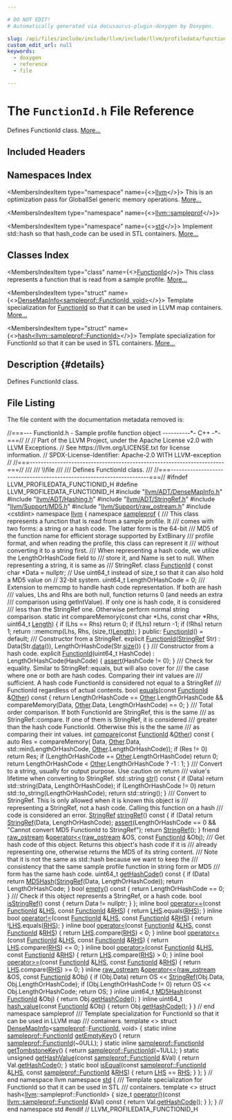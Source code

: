 ```yaml
---

# DO NOT EDIT!
# Automatically generated via docusaurus-plugin-doxygen by Doxygen.

slug: /api/files/include/include/llvm/include/llvm/profiledata/functionid-h
custom_edit_url: null
keywords:
  - doxygen
  - reference
  - file

---
```





# The `FunctionId.h` File Reference

<DoxygenPage pluginConfig={pluginConfig}>

Defines FunctionId class. <a href="#details">More...</a>

## Included Headers

<IncludesList>
<IncludesListItem
  filePath="llvm/ADT/DenseMapInfo.h"
  permalink="/docs/api/files/include/include/llvm/include/llvm/adt/densemapinfo-h"
  isLocal="true" />
<IncludesListItem
  filePath="llvm/ADT/Hashing.h"
  permalink="/docs/api/files/include/include/llvm/include/llvm/adt/hashing-h"
  isLocal="true" />
<IncludesListItem
  filePath="llvm/ADT/StringRef.h"
  permalink="/docs/api/files/include/include/llvm/include/llvm/adt/stringref-h"
  isLocal="true" />
<IncludesListItem
  filePath="llvm/Support/MD5.h"
  permalink="/docs/api/files/include/include/llvm/include/llvm/support/md5-h"
  isLocal="true" />
<IncludesListItem
  filePath="llvm/Support/raw_ostream.h"
  permalink="/docs/api/files/include/include/llvm/include/llvm/support/raw-ostream-h"
  isLocal="true" />
<IncludesListItem
  filePath="cstdint"
  permalink=""
  isLocal="false" />
</IncludesList>

## Namespaces Index

<MembersIndex>

<MembersIndexItem
  type="namespace"
  name={<><a href="/docs/api/namespaces/llvm">llvm</a></>}>
This is an optimization pass for GlobalISel generic memory operations. <a href="/docs/api/namespaces/llvm/#details">More...</a>
</MembersIndexItem>

<MembersIndexItem
  type="namespace"
  name={<><a href="/docs/api/namespaces/llvm/sampleprof">llvm::sampleprof</a></>}>
</MembersIndexItem>

<MembersIndexItem
  type="namespace"
  name={<><a href="/docs/api/namespaces/std">std</a></>}>
Implement std::hash so that hash&#95;code can be used in STL containers. <a href="/docs/api/namespaces/std/#details">More...</a>
</MembersIndexItem>

</MembersIndex>

## Classes Index

<MembersIndex>

<MembersIndexItem
  type="class"
  name={<><a href="/docs/api/classes/llvm/sampleprof/functionid">FunctionId</a></>}>
This class represents a function that is read from a sample profile. <a href="/docs/api/classes/llvm/sampleprof/functionid/#details">More...</a>
</MembersIndexItem>

<MembersIndexItem
  type="struct"
  name={<><a href="/docs/api/structs/llvm/densemapinfo-9d88b1da97f443eb327dce9e3460d07c">DenseMapInfo&lt;sampleprof::FunctionId, void&gt;</a></>}>
Template specialization for <a href="/docs/api/classes/llvm/sampleprof/functionid">FunctionId</a> so that it can be used in LLVM map containers. <a href="/docs/api/structs/llvm/densemapinfo-9d88b1da97f443eb327dce9e3460d07c/#details">More...</a>
</MembersIndexItem>

<MembersIndexItem
  type="struct"
  name={<><a href="/docs/api/structs/std/hash-ec5350b77c06d74bcb90f84edf6d0a1c">hash&lt;llvm::sampleprof::FunctionId&gt;</a></>}>
Template specialization for FunctionId so that it can be used in STL containers. <a href="/docs/api/structs/std/hash-ec5350b77c06d74bcb90f84edf6d0a1c/#details">More...</a>
</MembersIndexItem>

</MembersIndex>

## Description {#details}

Defines FunctionId class.

## File Listing

The file content with the documentation metadata removed is:

<ProgramListing>

<Link id="l00001" /><CodeLine lineNumber="1"><Highlight kind="comment">//===--- FunctionId.h - Sample profile function object ----------&#42;- C++ -&#42;-===//</Highlight><Highlight kind="normal"></Highlight></CodeLine>
<Link id="l00002" /><CodeLine lineNumber="2"><Highlight kind="normal"></Highlight><Highlight kind="comment">//</Highlight><Highlight kind="normal"></Highlight></CodeLine>
<Link id="l00003" /><CodeLine lineNumber="3"><Highlight kind="normal"></Highlight><Highlight kind="comment">// Part of the LLVM Project, under the Apache License v2.0 with LLVM Exceptions.</Highlight><Highlight kind="normal"></Highlight></CodeLine>
<Link id="l00004" /><CodeLine lineNumber="4"><Highlight kind="normal"></Highlight><Highlight kind="comment">// See https://llvm.org/LICENSE.txt for license information.</Highlight><Highlight kind="normal"></Highlight></CodeLine>
<Link id="l00005" /><CodeLine lineNumber="5"><Highlight kind="normal"></Highlight><Highlight kind="comment">// SPDX-License-Identifier: Apache-2.0 WITH LLVM-exception</Highlight><Highlight kind="normal"></Highlight></CodeLine>
<Link id="l00006" /><CodeLine lineNumber="6"><Highlight kind="normal"></Highlight><Highlight kind="comment">//</Highlight><Highlight kind="normal"></Highlight></CodeLine>
<Link id="l00007" /><CodeLine lineNumber="7"><Highlight kind="normal"></Highlight><Highlight kind="comment">//===----------------------------------------------------------------------===//</Highlight><Highlight kind="comment"></Highlight></CodeLine>
<Link id="l00008" /><CodeLine lineNumber="8"><Highlight kind="comment">///</Highlight></CodeLine>
<Link id="l00009" /><CodeLine lineNumber="9"><Highlight kind="comment">/// \\file</Highlight></CodeLine>
<Link id="l00010" /><CodeLine lineNumber="10"><Highlight kind="comment">///</Highlight></CodeLine>
<Link id="l00011" /><CodeLine lineNumber="11"><Highlight kind="comment">/// Defines FunctionId class.</Highlight></CodeLine>
<Link id="l00012" /><CodeLine lineNumber="12"><Highlight kind="comment">///</Highlight><Highlight kind="normal"></Highlight></CodeLine>
<Link id="l00013" /><CodeLine lineNumber="13"><Highlight kind="normal"></Highlight><Highlight kind="comment">//===----------------------------------------------------------------------===//</Highlight><Highlight kind="normal"></Highlight></CodeLine>
<Link id="l00014" /><CodeLine lineNumber="14"><Highlight kind="normal"></Highlight></CodeLine>
<Link id="l00015" /><CodeLine lineNumber="15"><Highlight kind="normal"></Highlight><Highlight kind="preprocessor">#ifndef LLVM&#95;PROFILEDATA&#95;FUNCTIONID&#95;H</Highlight><Highlight kind="normal"></Highlight></CodeLine>
<Link id="l00016" /><CodeLine lineNumber="16"><Highlight kind="normal"></Highlight><Highlight kind="preprocessor">#define LLVM&#95;PROFILEDATA&#95;FUNCTIONID&#95;H</Highlight><Highlight kind="normal"></Highlight></CodeLine>
<Link id="l00017" /><CodeLine lineNumber="17"><Highlight kind="normal"></Highlight></CodeLine>
<Link id="l00018" /><CodeLine lineNumber="18"><Highlight kind="normal"></Highlight><Highlight kind="preprocessor">#include &quot;<a href="/docs/api/files/include/include/llvm/include/llvm/adt/densemapinfo-h">llvm/ADT/DenseMapInfo.h</a>&quot;</Highlight><Highlight kind="normal"></Highlight></CodeLine>
<Link id="l00019" /><CodeLine lineNumber="19"><Highlight kind="normal"></Highlight><Highlight kind="preprocessor">#include &quot;<a href="/docs/api/files/include/include/llvm/include/llvm/adt/hashing-h">llvm/ADT/Hashing.h</a>&quot;</Highlight><Highlight kind="normal"></Highlight></CodeLine>
<Link id="l00020" /><CodeLine lineNumber="20"><Highlight kind="normal"></Highlight><Highlight kind="preprocessor">#include &quot;<a href="/docs/api/files/include/include/llvm/include/llvm/adt/stringref-h">llvm/ADT/StringRef.h</a>&quot;</Highlight><Highlight kind="normal"></Highlight></CodeLine>
<Link id="l00021" /><CodeLine lineNumber="21"><Highlight kind="normal"></Highlight><Highlight kind="preprocessor">#include &quot;<a href="/docs/api/files/include/include/llvm/include/llvm/support/md5-h">llvm/Support/MD5.h</a>&quot;</Highlight><Highlight kind="normal"></Highlight></CodeLine>
<Link id="l00022" /><CodeLine lineNumber="22"><Highlight kind="normal"></Highlight><Highlight kind="preprocessor">#include &quot;<a href="/docs/api/files/include/include/llvm/include/llvm/support/raw-ostream-h">llvm/Support/raw&#95;ostream.h</a>&quot;</Highlight><Highlight kind="normal"></Highlight></CodeLine>
<Link id="l00023" /><CodeLine lineNumber="23"><Highlight kind="normal"></Highlight><Highlight kind="preprocessor">#include &lt;cstdint&gt;</Highlight><Highlight kind="normal"></Highlight></CodeLine>
<Link id="l00024" /><CodeLine lineNumber="24"><Highlight kind="normal"></Highlight></CodeLine>
<Link id="l00025" /><CodeLine lineNumber="25"><Highlight kind="normal"></Highlight><Highlight kind="keyword">namespace </Highlight><Highlight kind="normal"><a href="/docs/api/namespaces/llvm">llvm</a> &#123;</Highlight></CodeLine>
<Link id="l00026" /><CodeLine lineNumber="26" lineLink="/docs/api/namespaces/llvm/sampleprof"><Highlight kind="normal"></Highlight><Highlight kind="keyword">namespace </Highlight><Highlight kind="normal"><a href="/docs/api/namespaces/llvm/sampleprof">sampleprof</a> &#123;</Highlight></CodeLine>
<Link id="l00027" /><CodeLine lineNumber="27"><Highlight kind="normal"></Highlight><Highlight kind="comment"></Highlight></CodeLine>
<Link id="l00028" /><CodeLine lineNumber="28"><Highlight kind="comment">/// This class represents a function that is read from a sample profile. It</Highlight></CodeLine>
<Link id="l00029" /><CodeLine lineNumber="29"><Highlight kind="comment">/// comes with two forms: a string or a hash code. The latter form is the 64-bit</Highlight></CodeLine>
<Link id="l00030" /><CodeLine lineNumber="30"><Highlight kind="comment">/// MD5 of the function name for efficient storage supported by ExtBinary</Highlight></CodeLine>
<Link id="l00031" /><CodeLine lineNumber="31"><Highlight kind="comment">/// profile format, and when reading the profile, this class can represent it</Highlight></CodeLine>
<Link id="l00032" /><CodeLine lineNumber="32"><Highlight kind="comment">/// without converting it to a string first.</Highlight></CodeLine>
<Link id="l00033" /><CodeLine lineNumber="33"><Highlight kind="comment">/// When representing a hash code, we utilize the LengthOrHashCode field to</Highlight></CodeLine>
<Link id="l00034" /><CodeLine lineNumber="34"><Highlight kind="comment">/// store it, and Name is set to null. When representing a string, it is same as</Highlight></CodeLine>
<Link id="l00035" /><CodeLine lineNumber="35"><Highlight kind="comment">/// StringRef.</Highlight><Highlight kind="normal"></Highlight></CodeLine>
<Link id="l00036" /><CodeLine lineNumber="36" lineLink="/docs/api/classes/llvm/sampleprof/functionid"><Highlight kind="normal"></Highlight><Highlight kind="keyword">class </Highlight><Highlight kind="normal"><a href="/docs/api/classes/llvm/sampleprof/functionid/#a72f6de9c348192cc721a47820a5887b9">FunctionId</a> &#123;</Highlight></CodeLine>
<Link id="l00037" /><CodeLine lineNumber="37"><Highlight kind="normal"></Highlight></CodeLine>
<Link id="l00038" /><CodeLine lineNumber="38"><Highlight kind="normal">  </Highlight><Highlight kind="keyword">const</Highlight><Highlight kind="normal"> </Highlight><Highlight kind="keywordtype">char</Highlight><Highlight kind="normal"> &#42;Data = </Highlight><Highlight kind="keyword">nullptr</Highlight><Highlight kind="normal">;</Highlight></CodeLine>
<Link id="l00039" /><CodeLine lineNumber="39"><Highlight kind="normal"></Highlight></CodeLine>
<Link id="l00040" /><CodeLine lineNumber="40"><Highlight kind="normal">  </Highlight><Highlight kind="comment">// Use uint64&#95;t instead of size&#95;t so that it can also hold a MD5 value on</Highlight><Highlight kind="normal"></Highlight></CodeLine>
<Link id="l00041" /><CodeLine lineNumber="41"><Highlight kind="normal">  </Highlight><Highlight kind="comment">// 32-bit system.</Highlight><Highlight kind="normal"></Highlight></CodeLine>
<Link id="l00042" /><CodeLine lineNumber="42"><Highlight kind="normal">  uint64&#95;t LengthOrHashCode = 0;</Highlight></CodeLine>
<Link id="l00043" /><CodeLine lineNumber="43"><Highlight kind="normal"></Highlight><Highlight kind="comment"></Highlight></CodeLine>
<Link id="l00044" /><CodeLine lineNumber="44"><Highlight kind="comment">  /// Extension to memcmp to handle hash code representation. If both are hash</Highlight></CodeLine>
<Link id="l00045" /><CodeLine lineNumber="45"><Highlight kind="comment">  /// values, Lhs and Rhs are both null, function returns 0 (and needs an extra</Highlight></CodeLine>
<Link id="l00046" /><CodeLine lineNumber="46"><Highlight kind="comment">  /// comparison using getIntValue). If only one is hash code, it is considered</Highlight></CodeLine>
<Link id="l00047" /><CodeLine lineNumber="47"><Highlight kind="comment">  /// less than the StringRef one. Otherwise perform normal string comparison.</Highlight><Highlight kind="normal"></Highlight></CodeLine>
<Link id="l00048" /><CodeLine lineNumber="48"><Highlight kind="normal">  </Highlight><Highlight kind="keyword">static</Highlight><Highlight kind="normal"> </Highlight><Highlight kind="keywordtype">int</Highlight><Highlight kind="normal"> compareMemory(</Highlight><Highlight kind="keyword">const</Highlight><Highlight kind="normal"> </Highlight><Highlight kind="keywordtype">char</Highlight><Highlight kind="normal"> &#42;Lhs, </Highlight><Highlight kind="keyword">const</Highlight><Highlight kind="normal"> </Highlight><Highlight kind="keywordtype">char</Highlight><Highlight kind="normal"> &#42;Rhs, uint64&#95;t <a href="/docs/api/namespaces/llvm/#a05f5b9a11bdcc5feba62899f95dcf878af6d9f1c7b49b7601fae6a545002a6763">Length</a>) &#123;</Highlight></CodeLine>
<Link id="l00049" /><CodeLine lineNumber="49"><Highlight kind="normal">    </Highlight><Highlight kind="keywordflow">if</Highlight><Highlight kind="normal"> (Lhs == Rhs)</Highlight></CodeLine>
<Link id="l00050" /><CodeLine lineNumber="50"><Highlight kind="normal">      </Highlight><Highlight kind="keywordflow">return</Highlight><Highlight kind="normal"> 0;</Highlight></CodeLine>
<Link id="l00051" /><CodeLine lineNumber="51"><Highlight kind="normal">    </Highlight><Highlight kind="keywordflow">if</Highlight><Highlight kind="normal"> (!Lhs)</Highlight></CodeLine>
<Link id="l00052" /><CodeLine lineNumber="52"><Highlight kind="normal">      </Highlight><Highlight kind="keywordflow">return</Highlight><Highlight kind="normal"> -1;</Highlight></CodeLine>
<Link id="l00053" /><CodeLine lineNumber="53"><Highlight kind="normal">    </Highlight><Highlight kind="keywordflow">if</Highlight><Highlight kind="normal"> (!Rhs)</Highlight></CodeLine>
<Link id="l00054" /><CodeLine lineNumber="54"><Highlight kind="normal">      </Highlight><Highlight kind="keywordflow">return</Highlight><Highlight kind="normal"> 1;</Highlight></CodeLine>
<Link id="l00055" /><CodeLine lineNumber="55"><Highlight kind="normal">    return ::memcmp(Lhs, Rhs, (</Highlight><Highlight kind="keywordtype">size&#95;t</Highlight><Highlight kind="normal">)<a href="/docs/api/namespaces/llvm/#a05f5b9a11bdcc5feba62899f95dcf878af6d9f1c7b49b7601fae6a545002a6763">Length</a>);</Highlight></CodeLine>
<Link id="l00056" /><CodeLine lineNumber="56"><Highlight kind="normal">  &#125;</Highlight></CodeLine>
<Link id="l00057" /><CodeLine lineNumber="57"><Highlight kind="normal"></Highlight></CodeLine>
<Link id="l00058" /><CodeLine lineNumber="58"><Highlight kind="normal"></Highlight><Highlight kind="keyword">public</Highlight><Highlight kind="normal">:</Highlight></CodeLine>
<Link id="l00059" /><CodeLine lineNumber="59" lineLink="/docs/api/classes/llvm/sampleprof/functionid/#a72f6de9c348192cc721a47820a5887b9"><Highlight kind="normal">  <a href="/docs/api/classes/llvm/sampleprof/functionid/#a72f6de9c348192cc721a47820a5887b9">FunctionId</a>() = </Highlight><Highlight kind="keywordflow">default</Highlight><Highlight kind="normal">;</Highlight></CodeLine>
<Link id="l00060" /><CodeLine lineNumber="60"><Highlight kind="normal"></Highlight><Highlight kind="comment"></Highlight></CodeLine>
<Link id="l00061" /><CodeLine lineNumber="61"><Highlight kind="comment">  /// Constructor from a StringRef.</Highlight><Highlight kind="normal"></Highlight></CodeLine>
<Link id="l00062" /><CodeLine lineNumber="62" lineLink="/docs/api/classes/llvm/sampleprof/functionid/#a00a95f6c10a5942e4d8d38ec5df0550a"><Highlight kind="normal">  </Highlight><Highlight kind="keyword">explicit</Highlight><Highlight kind="normal"> <a href="/docs/api/classes/llvm/sampleprof/functionid/#a00a95f6c10a5942e4d8d38ec5df0550a">FunctionId</a>(<a href="/docs/api/classes/llvm/stringref">StringRef</a> Str)</Highlight></CodeLine>
<Link id="l00063" /><CodeLine lineNumber="63"><Highlight kind="normal">      : Data(Str.<a href="/docs/api/files/lib/lib/codegen/staticdatasplitter-cpp/#ad2fefd8832b4b1ea3dbb1f621063bbff">data</a>()), LengthOrHashCode(Str.<a href="/docs/api/namespaces/llvm/#a10f3d955592ae2bc745f57e5b48ae115">size</a>()) &#123;</Highlight></CodeLine>
<Link id="l00064" /><CodeLine lineNumber="64"><Highlight kind="normal">  &#125;</Highlight></CodeLine>
<Link id="l00065" /><CodeLine lineNumber="65"><Highlight kind="normal"></Highlight><Highlight kind="comment"></Highlight></CodeLine>
<Link id="l00066" /><CodeLine lineNumber="66"><Highlight kind="comment">  /// Constructor from a hash code.</Highlight><Highlight kind="normal"></Highlight></CodeLine>
<Link id="l00067" /><CodeLine lineNumber="67" lineLink="/docs/api/classes/llvm/sampleprof/functionid/#a5787b4f24749152c65ae0ac28481d6c0"><Highlight kind="normal">  </Highlight><Highlight kind="keyword">explicit</Highlight><Highlight kind="normal"> <a href="/docs/api/classes/llvm/sampleprof/functionid/#a5787b4f24749152c65ae0ac28481d6c0">FunctionId</a>(uint64&#95;t HashCode)</Highlight></CodeLine>
<Link id="l00068" /><CodeLine lineNumber="68"><Highlight kind="normal">      : LengthOrHashCode(HashCode) &#123;</Highlight></CodeLine>
<Link id="l00069" /><CodeLine lineNumber="69"><Highlight kind="normal">    <a href="/docs/api/files/lib/lib/target/lib/target/amdgpu/silowercontrolflow-cpp/#a4868c5d81c5ccc98c47aeab6244346a0">assert</a>(HashCode != 0);</Highlight></CodeLine>
<Link id="l00070" /><CodeLine lineNumber="70"><Highlight kind="normal">  &#125;</Highlight></CodeLine>
<Link id="l00071" /><CodeLine lineNumber="71"><Highlight kind="normal"></Highlight><Highlight kind="comment"></Highlight></CodeLine>
<Link id="l00072" /><CodeLine lineNumber="72"><Highlight kind="comment">  /// Check for equality. Similar to StringRef::equals, but will also cover for</Highlight></CodeLine>
<Link id="l00073" /><CodeLine lineNumber="73"><Highlight kind="comment">  /// the case where one or both are hash codes. Comparing their int values are</Highlight></CodeLine>
<Link id="l00074" /><CodeLine lineNumber="74"><Highlight kind="comment">  /// sufficient. A hash code FunctionId is considered not equal to a StringRef</Highlight></CodeLine>
<Link id="l00075" /><CodeLine lineNumber="75"><Highlight kind="comment">  /// FunctionId regardless of actual contents.</Highlight><Highlight kind="normal"></Highlight></CodeLine>
<Link id="l00076" /><CodeLine lineNumber="76" lineLink="/docs/api/classes/llvm/sampleprof/functionid/#a9256740671ebe9569db9be4859249e43"><Highlight kind="normal">  </Highlight><Highlight kind="keywordtype">bool</Highlight><Highlight kind="normal"> <a href="/docs/api/classes/llvm/sampleprof/functionid/#a9256740671ebe9569db9be4859249e43">equals</a>(</Highlight><Highlight kind="keyword">const</Highlight><Highlight kind="normal"> <a href="/docs/api/classes/llvm/sampleprof/functionid/#a72f6de9c348192cc721a47820a5887b9">FunctionId</a> &amp;<a href="/docs/api/namespaces/llvm/#a9eb4f5b98b70ee4fab9614ed58282c1fa6311ae17c1ee52b36e68aaf4ad066387">Other</a>)</Highlight><Highlight kind="keyword"> const </Highlight><Highlight kind="normal">&#123;</Highlight></CodeLine>
<Link id="l00077" /><CodeLine lineNumber="77"><Highlight kind="normal">    </Highlight><Highlight kind="keywordflow">return</Highlight><Highlight kind="normal"> LengthOrHashCode == <a href="/docs/api/namespaces/llvm/#a9eb4f5b98b70ee4fab9614ed58282c1fa6311ae17c1ee52b36e68aaf4ad066387">Other</a>.LengthOrHashCode &amp;&amp;</Highlight></CodeLine>
<Link id="l00078" /><CodeLine lineNumber="78"><Highlight kind="normal">           compareMemory(Data, <a href="/docs/api/namespaces/llvm/#a9eb4f5b98b70ee4fab9614ed58282c1fa6311ae17c1ee52b36e68aaf4ad066387">Other</a>.Data, LengthOrHashCode) == 0;</Highlight></CodeLine>
<Link id="l00079" /><CodeLine lineNumber="79"><Highlight kind="normal">  &#125;</Highlight></CodeLine>
<Link id="l00080" /><CodeLine lineNumber="80"><Highlight kind="normal"></Highlight><Highlight kind="comment"></Highlight></CodeLine>
<Link id="l00081" /><CodeLine lineNumber="81"><Highlight kind="comment">  /// Total order comparison. If both FunctionId are StringRef, this is the same</Highlight></CodeLine>
<Link id="l00082" /><CodeLine lineNumber="82"><Highlight kind="comment">  /// as StringRef::compare. If one of them is StringRef, it is considered</Highlight></CodeLine>
<Link id="l00083" /><CodeLine lineNumber="83"><Highlight kind="comment">  /// greater than the hash code FunctionId. Otherwise this is the the same</Highlight></CodeLine>
<Link id="l00084" /><CodeLine lineNumber="84"><Highlight kind="comment">  /// as comparing their int values.</Highlight><Highlight kind="normal"></Highlight></CodeLine>
<Link id="l00085" /><CodeLine lineNumber="85" lineLink="/docs/api/classes/llvm/sampleprof/functionid/#a88477c2cef22acd843d1e9891c26c67c"><Highlight kind="normal">  </Highlight><Highlight kind="keywordtype">int</Highlight><Highlight kind="normal"> <a href="/docs/api/classes/llvm/sampleprof/functionid/#a88477c2cef22acd843d1e9891c26c67c">compare</a>(</Highlight><Highlight kind="keyword">const</Highlight><Highlight kind="normal"> <a href="/docs/api/classes/llvm/sampleprof/functionid/#a72f6de9c348192cc721a47820a5887b9">FunctionId</a> &amp;<a href="/docs/api/namespaces/llvm/#a9eb4f5b98b70ee4fab9614ed58282c1fa6311ae17c1ee52b36e68aaf4ad066387">Other</a>)</Highlight><Highlight kind="keyword"> const </Highlight><Highlight kind="normal">&#123;</Highlight></CodeLine>
<Link id="l00086" /><CodeLine lineNumber="86"><Highlight kind="normal">    </Highlight><Highlight kind="keyword">auto</Highlight><Highlight kind="normal"> Res = compareMemory(</Highlight></CodeLine>
<Link id="l00087" /><CodeLine lineNumber="87"><Highlight kind="normal">        Data, <a href="/docs/api/namespaces/llvm/#a9eb4f5b98b70ee4fab9614ed58282c1fa6311ae17c1ee52b36e68aaf4ad066387">Other</a>.Data, std::min(LengthOrHashCode, <a href="/docs/api/namespaces/llvm/#a9eb4f5b98b70ee4fab9614ed58282c1fa6311ae17c1ee52b36e68aaf4ad066387">Other</a>.LengthOrHashCode));</Highlight></CodeLine>
<Link id="l00088" /><CodeLine lineNumber="88"><Highlight kind="normal">    </Highlight><Highlight kind="keywordflow">if</Highlight><Highlight kind="normal"> (Res != 0)</Highlight></CodeLine>
<Link id="l00089" /><CodeLine lineNumber="89"><Highlight kind="normal">      </Highlight><Highlight kind="keywordflow">return</Highlight><Highlight kind="normal"> Res;</Highlight></CodeLine>
<Link id="l00090" /><CodeLine lineNumber="90"><Highlight kind="normal">    </Highlight><Highlight kind="keywordflow">if</Highlight><Highlight kind="normal"> (LengthOrHashCode == <a href="/docs/api/namespaces/llvm/#a9eb4f5b98b70ee4fab9614ed58282c1fa6311ae17c1ee52b36e68aaf4ad066387">Other</a>.LengthOrHashCode)</Highlight></CodeLine>
<Link id="l00091" /><CodeLine lineNumber="91"><Highlight kind="normal">      </Highlight><Highlight kind="keywordflow">return</Highlight><Highlight kind="normal"> 0;</Highlight></CodeLine>
<Link id="l00092" /><CodeLine lineNumber="92"><Highlight kind="normal">    </Highlight><Highlight kind="keywordflow">return</Highlight><Highlight kind="normal"> LengthOrHashCode &lt; <a href="/docs/api/namespaces/llvm/#a9eb4f5b98b70ee4fab9614ed58282c1fa6311ae17c1ee52b36e68aaf4ad066387">Other</a>.LengthOrHashCode ? -1 : 1;</Highlight></CodeLine>
<Link id="l00093" /><CodeLine lineNumber="93"><Highlight kind="normal">  &#125;</Highlight></CodeLine>
<Link id="l00094" /><CodeLine lineNumber="94"><Highlight kind="normal"></Highlight><Highlight kind="comment"></Highlight></CodeLine>
<Link id="l00095" /><CodeLine lineNumber="95"><Highlight kind="comment">  /// Convert to a string, usually for output purpose. Use caution on return</Highlight></CodeLine>
<Link id="l00096" /><CodeLine lineNumber="96"><Highlight kind="comment">  /// value&#39;s lifetime when converting to StringRef.</Highlight><Highlight kind="normal"></Highlight></CodeLine>
<Link id="l00097" /><CodeLine lineNumber="97" lineLink="/docs/api/classes/llvm/sampleprof/functionid/#ac33ae101b77f66bd6b558c770a6256bc"><Highlight kind="normal">  std::string <a href="/docs/api/classes/llvm/sampleprof/functionid/#ac33ae101b77f66bd6b558c770a6256bc">str</a>()</Highlight><Highlight kind="keyword"> const </Highlight><Highlight kind="normal">&#123;</Highlight></CodeLine>
<Link id="l00098" /><CodeLine lineNumber="98"><Highlight kind="normal">    </Highlight><Highlight kind="keywordflow">if</Highlight><Highlight kind="normal"> (Data)</Highlight></CodeLine>
<Link id="l00099" /><CodeLine lineNumber="99"><Highlight kind="normal">      </Highlight><Highlight kind="keywordflow">return</Highlight><Highlight kind="normal"> std::string(Data, LengthOrHashCode);</Highlight></CodeLine>
<Link id="l00100" /><CodeLine lineNumber="100"><Highlight kind="normal">    </Highlight><Highlight kind="keywordflow">if</Highlight><Highlight kind="normal"> (LengthOrHashCode != 0)</Highlight></CodeLine>
<Link id="l00101" /><CodeLine lineNumber="101"><Highlight kind="normal">      </Highlight><Highlight kind="keywordflow">return</Highlight><Highlight kind="normal"> std::to&#95;string(LengthOrHashCode);</Highlight></CodeLine>
<Link id="l00102" /><CodeLine lineNumber="102"><Highlight kind="normal">    </Highlight><Highlight kind="keywordflow">return</Highlight><Highlight kind="normal"> std::string();</Highlight></CodeLine>
<Link id="l00103" /><CodeLine lineNumber="103"><Highlight kind="normal">  &#125;</Highlight></CodeLine>
<Link id="l00104" /><CodeLine lineNumber="104"><Highlight kind="normal"></Highlight><Highlight kind="comment"></Highlight></CodeLine>
<Link id="l00105" /><CodeLine lineNumber="105"><Highlight kind="comment">  /// Convert to StringRef. This is only allowed when it is known this object is</Highlight></CodeLine>
<Link id="l00106" /><CodeLine lineNumber="106"><Highlight kind="comment">  /// representing a StringRef, not a hash code. Calling this function on a hash</Highlight></CodeLine>
<Link id="l00107" /><CodeLine lineNumber="107"><Highlight kind="comment">  /// code is considered an error.</Highlight><Highlight kind="normal"></Highlight></CodeLine>
<Link id="l00108" /><CodeLine lineNumber="108" lineLink="/docs/api/classes/llvm/sampleprof/functionid/#a36a977f1e2f4b4b0fca324a11d3e3313"><Highlight kind="normal">  <a href="/docs/api/classes/llvm/stringref">StringRef</a> <a href="/docs/api/classes/llvm/sampleprof/functionid/#a36a977f1e2f4b4b0fca324a11d3e3313">stringRef</a>()</Highlight><Highlight kind="keyword"> const </Highlight><Highlight kind="normal">&#123;</Highlight></CodeLine>
<Link id="l00109" /><CodeLine lineNumber="109"><Highlight kind="normal">    </Highlight><Highlight kind="keywordflow">if</Highlight><Highlight kind="normal"> (Data)</Highlight></CodeLine>
<Link id="l00110" /><CodeLine lineNumber="110"><Highlight kind="normal">      </Highlight><Highlight kind="keywordflow">return</Highlight><Highlight kind="normal"> <a href="/docs/api/classes/llvm/stringref">StringRef</a>(Data, LengthOrHashCode);</Highlight></CodeLine>
<Link id="l00111" /><CodeLine lineNumber="111"><Highlight kind="normal">    <a href="/docs/api/files/lib/lib/target/lib/target/amdgpu/silowercontrolflow-cpp/#a4868c5d81c5ccc98c47aeab6244346a0">assert</a>(LengthOrHashCode == 0 &amp;&amp;</Highlight></CodeLine>
<Link id="l00112" /><CodeLine lineNumber="112"><Highlight kind="normal">           </Highlight><Highlight kind="stringliteral">&quot;Cannot convert MD5 FunctionId to StringRef&quot;</Highlight><Highlight kind="normal">);</Highlight></CodeLine>
<Link id="l00113" /><CodeLine lineNumber="113"><Highlight kind="normal">    </Highlight><Highlight kind="keywordflow">return</Highlight><Highlight kind="normal"> <a href="/docs/api/classes/llvm/stringref">StringRef</a>();</Highlight></CodeLine>
<Link id="l00114" /><CodeLine lineNumber="114"><Highlight kind="normal">  &#125;</Highlight></CodeLine>
<Link id="l00115" /><CodeLine lineNumber="115"><Highlight kind="normal"></Highlight></CodeLine>
<Link id="l00116" /><CodeLine lineNumber="116"><Highlight kind="normal">  </Highlight><Highlight kind="keyword">friend</Highlight><Highlight kind="normal"> <a href="/docs/api/classes/llvm/raw-ostream">raw&#95;ostream</a> &amp;<a href="/docs/api/classes/llvm/sampleprof/functionid/#a7e7ef8c33c2dfc11808482f459e9718e">operator&lt;&lt;</a>(<a href="/docs/api/classes/llvm/raw-ostream">raw&#95;ostream</a> &amp;OS, </Highlight><Highlight kind="keyword">const</Highlight><Highlight kind="normal"> <a href="/docs/api/classes/llvm/sampleprof/functionid">FunctionId</a> &amp;Obj);</Highlight></CodeLine>
<Link id="l00117" /><CodeLine lineNumber="117"><Highlight kind="normal"></Highlight><Highlight kind="comment"></Highlight></CodeLine>
<Link id="l00118" /><CodeLine lineNumber="118"><Highlight kind="comment">  /// Get hash code of this object. Returns this object&#39;s hash code if it is</Highlight></CodeLine>
<Link id="l00119" /><CodeLine lineNumber="119"><Highlight kind="comment">  /// already representing one, otherwise returns the MD5 of its string content.</Highlight></CodeLine>
<Link id="l00120" /><CodeLine lineNumber="120"><Highlight kind="comment">  /// Note that it is not the same as std::hash because we want to keep the</Highlight></CodeLine>
<Link id="l00121" /><CodeLine lineNumber="121"><Highlight kind="comment">  /// consistency that the same sample profile function in string form or MD5</Highlight></CodeLine>
<Link id="l00122" /><CodeLine lineNumber="122"><Highlight kind="comment">  /// form has the same hash code.</Highlight><Highlight kind="normal"></Highlight></CodeLine>
<Link id="l00123" /><CodeLine lineNumber="123" lineLink="/docs/api/classes/llvm/sampleprof/functionid/#a5c097d6625bd9e8132f391309e787943"><Highlight kind="normal">  uint64&#95;t <a href="/docs/api/classes/llvm/sampleprof/functionid/#a5c097d6625bd9e8132f391309e787943">getHashCode</a>()</Highlight><Highlight kind="keyword"> const </Highlight><Highlight kind="normal">&#123;</Highlight></CodeLine>
<Link id="l00124" /><CodeLine lineNumber="124"><Highlight kind="normal">    </Highlight><Highlight kind="keywordflow">if</Highlight><Highlight kind="normal"> (Data)</Highlight></CodeLine>
<Link id="l00125" /><CodeLine lineNumber="125"><Highlight kind="normal">      </Highlight><Highlight kind="keywordflow">return</Highlight><Highlight kind="normal"> <a href="/docs/api/namespaces/llvm/sampleprof/#a8e89e6935aaf48cde9d60fd12a3dae0f">MD5Hash</a>(<a href="/docs/api/classes/llvm/stringref">StringRef</a>(Data, LengthOrHashCode));</Highlight></CodeLine>
<Link id="l00126" /><CodeLine lineNumber="126"><Highlight kind="normal">    </Highlight><Highlight kind="keywordflow">return</Highlight><Highlight kind="normal"> LengthOrHashCode;</Highlight></CodeLine>
<Link id="l00127" /><CodeLine lineNumber="127"><Highlight kind="normal">  &#125;</Highlight></CodeLine>
<Link id="l00128" /><CodeLine lineNumber="128"><Highlight kind="normal"></Highlight></CodeLine>
<Link id="l00129" /><CodeLine lineNumber="129" lineLink="/docs/api/classes/llvm/sampleprof/functionid/#a8f6fbd8851c1e7809544abaf1fae75a0"><Highlight kind="normal">  </Highlight><Highlight kind="keywordtype">bool</Highlight><Highlight kind="normal"> <a href="/docs/api/classes/llvm/sampleprof/functionid/#a8f6fbd8851c1e7809544abaf1fae75a0">empty</a>()</Highlight><Highlight kind="keyword"> const </Highlight><Highlight kind="normal">&#123; </Highlight><Highlight kind="keywordflow">return</Highlight><Highlight kind="normal"> LengthOrHashCode == 0; &#125;</Highlight></CodeLine>
<Link id="l00130" /><CodeLine lineNumber="130"><Highlight kind="normal"></Highlight><Highlight kind="comment"></Highlight></CodeLine>
<Link id="l00131" /><CodeLine lineNumber="131"><Highlight kind="comment">  /// Check if this object represents a StringRef, or a hash code.</Highlight><Highlight kind="normal"></Highlight></CodeLine>
<Link id="l00132" /><CodeLine lineNumber="132" lineLink="/docs/api/classes/llvm/sampleprof/functionid/#a760c909c653e18da72d03609610ab2e5"><Highlight kind="normal">  </Highlight><Highlight kind="keywordtype">bool</Highlight><Highlight kind="normal"> <a href="/docs/api/classes/llvm/sampleprof/functionid/#a760c909c653e18da72d03609610ab2e5">isStringRef</a>()</Highlight><Highlight kind="keyword"> const </Highlight><Highlight kind="normal">&#123; </Highlight><Highlight kind="keywordflow">return</Highlight><Highlight kind="normal"> Data != </Highlight><Highlight kind="keyword">nullptr</Highlight><Highlight kind="normal">; &#125;</Highlight></CodeLine>
<Link id="l00133" /><CodeLine lineNumber="133"><Highlight kind="normal">&#125;;</Highlight></CodeLine>
<Link id="l00134" /><CodeLine lineNumber="134"><Highlight kind="normal"></Highlight></CodeLine>
<Link id="l00135" /><CodeLine lineNumber="135" lineLink="/docs/api/namespaces/llvm/sampleprof/#af14a470ef5bacac72bae5239a353a0ed"><Highlight kind="normal"></Highlight><Highlight kind="keyword">inline</Highlight><Highlight kind="normal"> </Highlight><Highlight kind="keywordtype">bool</Highlight><Highlight kind="normal"> <a href="/docs/api/namespaces/llvm/sampleprof/#af14a470ef5bacac72bae5239a353a0ed">operator==</a>(</Highlight><Highlight kind="keyword">const</Highlight><Highlight kind="normal"> <a href="/docs/api/classes/llvm/sampleprof/functionid">FunctionId</a> &amp;<a href="/docs/api/files/lib/lib/target/lib/target/x86/x86partialreduction-cpp/#a9e1483f7215664a2315c53c3558d9a8d">LHS</a>, </Highlight><Highlight kind="keyword">const</Highlight><Highlight kind="normal"> <a href="/docs/api/classes/llvm/sampleprof/functionid">FunctionId</a> &amp;<a href="/docs/api/files/lib/lib/target/lib/target/x86/x86partialreduction-cpp/#a87b8bfbbe9d8f7146d7f20a5fb42efd0">RHS</a>) &#123;</Highlight></CodeLine>
<Link id="l00136" /><CodeLine lineNumber="136"><Highlight kind="normal">  </Highlight><Highlight kind="keywordflow">return</Highlight><Highlight kind="normal"> <a href="/docs/api/files/lib/lib/target/lib/target/x86/x86partialreduction-cpp/#a9e1483f7215664a2315c53c3558d9a8d">LHS</a>.equals(<a href="/docs/api/files/lib/lib/target/lib/target/x86/x86partialreduction-cpp/#a87b8bfbbe9d8f7146d7f20a5fb42efd0">RHS</a>);</Highlight></CodeLine>
<Link id="l00137" /><CodeLine lineNumber="137"><Highlight kind="normal">&#125;</Highlight></CodeLine>
<Link id="l00138" /><CodeLine lineNumber="138"><Highlight kind="normal"></Highlight></CodeLine>
<Link id="l00139" /><CodeLine lineNumber="139" lineLink="/docs/api/namespaces/llvm/sampleprof/#a6c2da0cccefd7a8780cedc3a9bedc2cc"><Highlight kind="normal"></Highlight><Highlight kind="keyword">inline</Highlight><Highlight kind="normal"> </Highlight><Highlight kind="keywordtype">bool</Highlight><Highlight kind="normal"> <a href="/docs/api/namespaces/llvm/sampleprof/#a6c2da0cccefd7a8780cedc3a9bedc2cc">operator!=</a>(</Highlight><Highlight kind="keyword">const</Highlight><Highlight kind="normal"> <a href="/docs/api/classes/llvm/sampleprof/functionid">FunctionId</a> &amp;<a href="/docs/api/files/lib/lib/target/lib/target/x86/x86partialreduction-cpp/#a9e1483f7215664a2315c53c3558d9a8d">LHS</a>, </Highlight><Highlight kind="keyword">const</Highlight><Highlight kind="normal"> <a href="/docs/api/classes/llvm/sampleprof/functionid">FunctionId</a> &amp;<a href="/docs/api/files/lib/lib/target/lib/target/x86/x86partialreduction-cpp/#a87b8bfbbe9d8f7146d7f20a5fb42efd0">RHS</a>) &#123;</Highlight></CodeLine>
<Link id="l00140" /><CodeLine lineNumber="140"><Highlight kind="normal">  </Highlight><Highlight kind="keywordflow">return</Highlight><Highlight kind="normal"> !<a href="/docs/api/files/lib/lib/target/lib/target/x86/x86partialreduction-cpp/#a9e1483f7215664a2315c53c3558d9a8d">LHS</a>.equals(<a href="/docs/api/files/lib/lib/target/lib/target/x86/x86partialreduction-cpp/#a87b8bfbbe9d8f7146d7f20a5fb42efd0">RHS</a>);</Highlight></CodeLine>
<Link id="l00141" /><CodeLine lineNumber="141"><Highlight kind="normal">&#125;</Highlight></CodeLine>
<Link id="l00142" /><CodeLine lineNumber="142"><Highlight kind="normal"></Highlight></CodeLine>
<Link id="l00143" /><CodeLine lineNumber="143" lineLink="/docs/api/namespaces/llvm/sampleprof/#a5cdeb1d7dfb29dc666fa8097d97feb86"><Highlight kind="normal"></Highlight><Highlight kind="keyword">inline</Highlight><Highlight kind="normal"> </Highlight><Highlight kind="keywordtype">bool</Highlight><Highlight kind="normal"> <a href="/docs/api/namespaces/llvm/sampleprof/#a5cdeb1d7dfb29dc666fa8097d97feb86">operator&lt;</a>(</Highlight><Highlight kind="keyword">const</Highlight><Highlight kind="normal"> <a href="/docs/api/classes/llvm/sampleprof/functionid">FunctionId</a> &amp;<a href="/docs/api/files/lib/lib/target/lib/target/x86/x86partialreduction-cpp/#a9e1483f7215664a2315c53c3558d9a8d">LHS</a>, </Highlight><Highlight kind="keyword">const</Highlight><Highlight kind="normal"> <a href="/docs/api/classes/llvm/sampleprof/functionid">FunctionId</a> &amp;<a href="/docs/api/files/lib/lib/target/lib/target/x86/x86partialreduction-cpp/#a87b8bfbbe9d8f7146d7f20a5fb42efd0">RHS</a>) &#123;</Highlight></CodeLine>
<Link id="l00144" /><CodeLine lineNumber="144"><Highlight kind="normal">  </Highlight><Highlight kind="keywordflow">return</Highlight><Highlight kind="normal"> <a href="/docs/api/files/lib/lib/target/lib/target/x86/x86partialreduction-cpp/#a9e1483f7215664a2315c53c3558d9a8d">LHS</a>.compare(<a href="/docs/api/files/lib/lib/target/lib/target/x86/x86partialreduction-cpp/#a87b8bfbbe9d8f7146d7f20a5fb42efd0">RHS</a>) &lt; 0;</Highlight></CodeLine>
<Link id="l00145" /><CodeLine lineNumber="145"><Highlight kind="normal">&#125;</Highlight></CodeLine>
<Link id="l00146" /><CodeLine lineNumber="146"><Highlight kind="normal"></Highlight></CodeLine>
<Link id="l00147" /><CodeLine lineNumber="147" lineLink="/docs/api/namespaces/llvm/sampleprof/#a1a00eab4bfa249b1605e650151cc230a"><Highlight kind="normal"></Highlight><Highlight kind="keyword">inline</Highlight><Highlight kind="normal"> </Highlight><Highlight kind="keywordtype">bool</Highlight><Highlight kind="normal"> <a href="/docs/api/namespaces/llvm/sampleprof/#a1a00eab4bfa249b1605e650151cc230a">operator&lt;=</a>(</Highlight><Highlight kind="keyword">const</Highlight><Highlight kind="normal"> <a href="/docs/api/classes/llvm/sampleprof/functionid">FunctionId</a> &amp;<a href="/docs/api/files/lib/lib/target/lib/target/x86/x86partialreduction-cpp/#a9e1483f7215664a2315c53c3558d9a8d">LHS</a>, </Highlight><Highlight kind="keyword">const</Highlight><Highlight kind="normal"> <a href="/docs/api/classes/llvm/sampleprof/functionid">FunctionId</a> &amp;<a href="/docs/api/files/lib/lib/target/lib/target/x86/x86partialreduction-cpp/#a87b8bfbbe9d8f7146d7f20a5fb42efd0">RHS</a>) &#123;</Highlight></CodeLine>
<Link id="l00148" /><CodeLine lineNumber="148"><Highlight kind="normal">  </Highlight><Highlight kind="keywordflow">return</Highlight><Highlight kind="normal"> <a href="/docs/api/files/lib/lib/target/lib/target/x86/x86partialreduction-cpp/#a9e1483f7215664a2315c53c3558d9a8d">LHS</a>.compare(<a href="/docs/api/files/lib/lib/target/lib/target/x86/x86partialreduction-cpp/#a87b8bfbbe9d8f7146d7f20a5fb42efd0">RHS</a>) &lt;= 0;</Highlight></CodeLine>
<Link id="l00149" /><CodeLine lineNumber="149"><Highlight kind="normal">&#125;</Highlight></CodeLine>
<Link id="l00150" /><CodeLine lineNumber="150"><Highlight kind="normal"></Highlight></CodeLine>
<Link id="l00151" /><CodeLine lineNumber="151" lineLink="/docs/api/namespaces/llvm/sampleprof/#a15dcf97007f10d9b46d14680b3d073c8"><Highlight kind="normal"></Highlight><Highlight kind="keyword">inline</Highlight><Highlight kind="normal"> </Highlight><Highlight kind="keywordtype">bool</Highlight><Highlight kind="normal"> <a href="/docs/api/namespaces/llvm/sampleprof/#a15dcf97007f10d9b46d14680b3d073c8">operator&gt;</a>(</Highlight><Highlight kind="keyword">const</Highlight><Highlight kind="normal"> <a href="/docs/api/classes/llvm/sampleprof/functionid">FunctionId</a> &amp;<a href="/docs/api/files/lib/lib/target/lib/target/x86/x86partialreduction-cpp/#a9e1483f7215664a2315c53c3558d9a8d">LHS</a>, </Highlight><Highlight kind="keyword">const</Highlight><Highlight kind="normal"> <a href="/docs/api/classes/llvm/sampleprof/functionid">FunctionId</a> &amp;<a href="/docs/api/files/lib/lib/target/lib/target/x86/x86partialreduction-cpp/#a87b8bfbbe9d8f7146d7f20a5fb42efd0">RHS</a>) &#123;</Highlight></CodeLine>
<Link id="l00152" /><CodeLine lineNumber="152"><Highlight kind="normal">  </Highlight><Highlight kind="keywordflow">return</Highlight><Highlight kind="normal"> <a href="/docs/api/files/lib/lib/target/lib/target/x86/x86partialreduction-cpp/#a9e1483f7215664a2315c53c3558d9a8d">LHS</a>.compare(<a href="/docs/api/files/lib/lib/target/lib/target/x86/x86partialreduction-cpp/#a87b8bfbbe9d8f7146d7f20a5fb42efd0">RHS</a>) &gt; 0;</Highlight></CodeLine>
<Link id="l00153" /><CodeLine lineNumber="153"><Highlight kind="normal">&#125;</Highlight></CodeLine>
<Link id="l00154" /><CodeLine lineNumber="154"><Highlight kind="normal"></Highlight></CodeLine>
<Link id="l00155" /><CodeLine lineNumber="155" lineLink="/docs/api/namespaces/llvm/sampleprof/#a6f646a0de12f5868e2755050eddb0098"><Highlight kind="normal"></Highlight><Highlight kind="keyword">inline</Highlight><Highlight kind="normal"> </Highlight><Highlight kind="keywordtype">bool</Highlight><Highlight kind="normal"> <a href="/docs/api/namespaces/llvm/sampleprof/#a6f646a0de12f5868e2755050eddb0098">operator&gt;=</a>(</Highlight><Highlight kind="keyword">const</Highlight><Highlight kind="normal"> <a href="/docs/api/classes/llvm/sampleprof/functionid">FunctionId</a> &amp;<a href="/docs/api/files/lib/lib/target/lib/target/x86/x86partialreduction-cpp/#a9e1483f7215664a2315c53c3558d9a8d">LHS</a>, </Highlight><Highlight kind="keyword">const</Highlight><Highlight kind="normal"> <a href="/docs/api/classes/llvm/sampleprof/functionid">FunctionId</a> &amp;<a href="/docs/api/files/lib/lib/target/lib/target/x86/x86partialreduction-cpp/#a87b8bfbbe9d8f7146d7f20a5fb42efd0">RHS</a>) &#123;</Highlight></CodeLine>
<Link id="l00156" /><CodeLine lineNumber="156"><Highlight kind="normal">  </Highlight><Highlight kind="keywordflow">return</Highlight><Highlight kind="normal"> <a href="/docs/api/files/lib/lib/target/lib/target/x86/x86partialreduction-cpp/#a9e1483f7215664a2315c53c3558d9a8d">LHS</a>.compare(<a href="/docs/api/files/lib/lib/target/lib/target/x86/x86partialreduction-cpp/#a87b8bfbbe9d8f7146d7f20a5fb42efd0">RHS</a>) &gt;= 0;</Highlight></CodeLine>
<Link id="l00157" /><CodeLine lineNumber="157"><Highlight kind="normal">&#125;</Highlight></CodeLine>
<Link id="l00158" /><CodeLine lineNumber="158"><Highlight kind="normal"></Highlight></CodeLine>
<Link id="l00159" /><CodeLine lineNumber="159" lineLink="/docs/api/classes/llvm/sampleprof/functionid/#a7e7ef8c33c2dfc11808482f459e9718e"><Highlight kind="normal"></Highlight><Highlight kind="keyword">inline</Highlight><Highlight kind="normal"> <a href="/docs/api/classes/llvm/raw-ostream">raw&#95;ostream</a> &amp;<a href="/docs/api/namespaces/llvm/sampleprof/#ac6460134a34568162d61c591c00698f3">operator&lt;&lt;</a>(<a href="/docs/api/classes/llvm/raw-ostream">raw&#95;ostream</a> &amp;OS, </Highlight><Highlight kind="keyword">const</Highlight><Highlight kind="normal"> <a href="/docs/api/classes/llvm/sampleprof/functionid/#a72f6de9c348192cc721a47820a5887b9">FunctionId</a> &amp;Obj) &#123;</Highlight></CodeLine>
<Link id="l00160" /><CodeLine lineNumber="160"><Highlight kind="normal">  </Highlight><Highlight kind="keywordflow">if</Highlight><Highlight kind="normal"> (Obj.Data)</Highlight></CodeLine>
<Link id="l00161" /><CodeLine lineNumber="161"><Highlight kind="normal">    </Highlight><Highlight kind="keywordflow">return</Highlight><Highlight kind="normal"> OS &lt;&lt; <a href="/docs/api/classes/llvm/stringref">StringRef</a>(Obj.Data, Obj.LengthOrHashCode);</Highlight></CodeLine>
<Link id="l00162" /><CodeLine lineNumber="162"><Highlight kind="normal">  </Highlight><Highlight kind="keywordflow">if</Highlight><Highlight kind="normal"> (Obj.LengthOrHashCode != 0)</Highlight></CodeLine>
<Link id="l00163" /><CodeLine lineNumber="163"><Highlight kind="normal">    </Highlight><Highlight kind="keywordflow">return</Highlight><Highlight kind="normal"> OS &lt;&lt; Obj.LengthOrHashCode;</Highlight></CodeLine>
<Link id="l00164" /><CodeLine lineNumber="164"><Highlight kind="normal">  </Highlight><Highlight kind="keywordflow">return</Highlight><Highlight kind="normal"> OS;</Highlight></CodeLine>
<Link id="l00165" /><CodeLine lineNumber="165"><Highlight kind="normal">&#125;</Highlight></CodeLine>
<Link id="l00166" /><CodeLine lineNumber="166"><Highlight kind="normal"></Highlight></CodeLine>
<Link id="l00167" /><CodeLine lineNumber="167" lineLink="/docs/api/namespaces/llvm/sampleprof/#a8e89e6935aaf48cde9d60fd12a3dae0f"><Highlight kind="normal"></Highlight><Highlight kind="keyword">inline</Highlight><Highlight kind="normal"> uint64&#95;t <a href="/docs/api/namespaces/llvm/sampleprof/#a8e89e6935aaf48cde9d60fd12a3dae0f">MD5Hash</a>(</Highlight><Highlight kind="keyword">const</Highlight><Highlight kind="normal"> <a href="/docs/api/classes/llvm/sampleprof/functionid">FunctionId</a> &amp;Obj) &#123;</Highlight></CodeLine>
<Link id="l00168" /><CodeLine lineNumber="168"><Highlight kind="normal">  </Highlight><Highlight kind="keywordflow">return</Highlight><Highlight kind="normal"> Obj.<a href="/docs/api/classes/llvm/sampleprof/functionid/#a5c097d6625bd9e8132f391309e787943">getHashCode</a>();</Highlight></CodeLine>
<Link id="l00169" /><CodeLine lineNumber="169"><Highlight kind="normal">&#125;</Highlight></CodeLine>
<Link id="l00170" /><CodeLine lineNumber="170"><Highlight kind="normal"></Highlight></CodeLine>
<Link id="l00171" /><CodeLine lineNumber="171" lineLink="/docs/api/namespaces/llvm/sampleprof/#ae45c2dc36b1f12d52356dd557bcf02eb"><Highlight kind="normal"></Highlight><Highlight kind="keyword">inline</Highlight><Highlight kind="normal"> uint64&#95;t <a href="/docs/api/namespaces/llvm/sampleprof/#ae45c2dc36b1f12d52356dd557bcf02eb">hash&#95;value</a>(</Highlight><Highlight kind="keyword">const</Highlight><Highlight kind="normal"> <a href="/docs/api/classes/llvm/sampleprof/functionid">FunctionId</a> &amp;Obj) &#123;</Highlight></CodeLine>
<Link id="l00172" /><CodeLine lineNumber="172"><Highlight kind="normal">  </Highlight><Highlight kind="keywordflow">return</Highlight><Highlight kind="normal"> Obj.<a href="/docs/api/classes/llvm/sampleprof/functionid/#a5c097d6625bd9e8132f391309e787943">getHashCode</a>();</Highlight></CodeLine>
<Link id="l00173" /><CodeLine lineNumber="173"><Highlight kind="normal">&#125;</Highlight></CodeLine>
<Link id="l00174" /><CodeLine lineNumber="174"><Highlight kind="normal"></Highlight></CodeLine>
<Link id="l00175" /><CodeLine lineNumber="175"><Highlight kind="normal">&#125; </Highlight><Highlight kind="comment">// end namespace sampleprof</Highlight><Highlight kind="normal"></Highlight></CodeLine>
<Link id="l00176" /><CodeLine lineNumber="176"><Highlight kind="normal"></Highlight><Highlight kind="comment"></Highlight></CodeLine>
<Link id="l00177" /><CodeLine lineNumber="177"><Highlight kind="comment">/// Template specialization for FunctionId so that it can be used in LLVM map</Highlight></CodeLine>
<Link id="l00178" /><CodeLine lineNumber="178"><Highlight kind="comment">/// containers.</Highlight><Highlight kind="normal"></Highlight></CodeLine>
<Link id="l00179" /><CodeLine lineNumber="179" lineLink="/docs/api/structs/llvm/densemapinfo-9d88b1da97f443eb327dce9e3460d07c"><Highlight kind="normal"></Highlight><Highlight kind="keyword">template</Highlight><Highlight kind="normal"> &lt;&gt; </Highlight><Highlight kind="keyword">struct </Highlight><Highlight kind="normal"><a href="/docs/api/structs/llvm/densemapinfo">DenseMapInfo</a>&lt;<a href="/docs/api/namespaces/llvm/sampleprof">sampleprof</a>::<a href="/docs/api/classes/llvm/sampleprof/functionid">FunctionId</a>, void&gt; &#123;</Highlight></CodeLine>
<Link id="l00180" /><CodeLine lineNumber="180"><Highlight kind="normal"></Highlight></CodeLine>
<Link id="l00181" /><CodeLine lineNumber="181" lineLink="/docs/api/structs/llvm/densemapinfo-9d88b1da97f443eb327dce9e3460d07c/#a255f7ad83b73fbbb83d8ff526ac894da"><Highlight kind="normal">  </Highlight><Highlight kind="keyword">static</Highlight><Highlight kind="normal"> </Highlight><Highlight kind="keyword">inline</Highlight><Highlight kind="normal"> <a href="/docs/api/classes/llvm/sampleprof/functionid">sampleprof::FunctionId</a> <a href="/docs/api/structs/llvm/densemapinfo-9d88b1da97f443eb327dce9e3460d07c/#a255f7ad83b73fbbb83d8ff526ac894da">getEmptyKey</a>() &#123;</Highlight></CodeLine>
<Link id="l00182" /><CodeLine lineNumber="182"><Highlight kind="normal">    </Highlight><Highlight kind="keywordflow">return</Highlight><Highlight kind="normal"> <a href="/docs/api/classes/llvm/sampleprof/functionid">sampleprof::FunctionId</a>(~0ULL);</Highlight></CodeLine>
<Link id="l00183" /><CodeLine lineNumber="183"><Highlight kind="normal">  &#125;</Highlight></CodeLine>
<Link id="l00184" /><CodeLine lineNumber="184"><Highlight kind="normal"></Highlight></CodeLine>
<Link id="l00185" /><CodeLine lineNumber="185" lineLink="/docs/api/structs/llvm/densemapinfo-9d88b1da97f443eb327dce9e3460d07c/#a2a95ae018c270822a19d5507d4e036ec"><Highlight kind="normal">  </Highlight><Highlight kind="keyword">static</Highlight><Highlight kind="normal"> </Highlight><Highlight kind="keyword">inline</Highlight><Highlight kind="normal"> <a href="/docs/api/classes/llvm/sampleprof/functionid">sampleprof::FunctionId</a> <a href="/docs/api/structs/llvm/densemapinfo-9d88b1da97f443eb327dce9e3460d07c/#a2a95ae018c270822a19d5507d4e036ec">getTombstoneKey</a>() &#123;</Highlight></CodeLine>
<Link id="l00186" /><CodeLine lineNumber="186"><Highlight kind="normal">    </Highlight><Highlight kind="keywordflow">return</Highlight><Highlight kind="normal"> <a href="/docs/api/classes/llvm/sampleprof/functionid">sampleprof::FunctionId</a>(~1ULL);</Highlight></CodeLine>
<Link id="l00187" /><CodeLine lineNumber="187"><Highlight kind="normal">  &#125;</Highlight></CodeLine>
<Link id="l00188" /><CodeLine lineNumber="188"><Highlight kind="normal"></Highlight></CodeLine>
<Link id="l00189" /><CodeLine lineNumber="189" lineLink="/docs/api/structs/llvm/densemapinfo-9d88b1da97f443eb327dce9e3460d07c/#ae6cdc1b489f722a1f25cdd8da4c870cb"><Highlight kind="normal">  </Highlight><Highlight kind="keyword">static</Highlight><Highlight kind="normal"> </Highlight><Highlight kind="keywordtype">unsigned</Highlight><Highlight kind="normal"> <a href="/docs/api/structs/llvm/densemapinfo-9d88b1da97f443eb327dce9e3460d07c/#ae6cdc1b489f722a1f25cdd8da4c870cb">getHashValue</a>(</Highlight><Highlight kind="keyword">const</Highlight><Highlight kind="normal"> <a href="/docs/api/classes/llvm/sampleprof/functionid">sampleprof::FunctionId</a> &amp;Val) &#123;</Highlight></CodeLine>
<Link id="l00190" /><CodeLine lineNumber="190"><Highlight kind="normal">    </Highlight><Highlight kind="keywordflow">return</Highlight><Highlight kind="normal"> Val.<a href="/docs/api/classes/llvm/sampleprof/functionid/#a5c097d6625bd9e8132f391309e787943">getHashCode</a>();</Highlight></CodeLine>
<Link id="l00191" /><CodeLine lineNumber="191"><Highlight kind="normal">  &#125;</Highlight></CodeLine>
<Link id="l00192" /><CodeLine lineNumber="192"><Highlight kind="normal"></Highlight></CodeLine>
<Link id="l00193" /><CodeLine lineNumber="193" lineLink="/docs/api/structs/llvm/densemapinfo-9d88b1da97f443eb327dce9e3460d07c/#a68c7f2540fb64ff632de8817910ac19f"><Highlight kind="normal">  </Highlight><Highlight kind="keyword">static</Highlight><Highlight kind="normal"> </Highlight><Highlight kind="keywordtype">bool</Highlight><Highlight kind="normal"> <a href="/docs/api/structs/llvm/densemapinfo-9d88b1da97f443eb327dce9e3460d07c/#a68c7f2540fb64ff632de8817910ac19f">isEqual</a>(</Highlight><Highlight kind="keyword">const</Highlight><Highlight kind="normal"> <a href="/docs/api/classes/llvm/sampleprof/functionid">sampleprof::FunctionId</a> &amp;<a href="/docs/api/files/lib/lib/target/lib/target/x86/x86partialreduction-cpp/#a9e1483f7215664a2315c53c3558d9a8d">LHS</a>,</Highlight></CodeLine>
<Link id="l00194" /><CodeLine lineNumber="194"><Highlight kind="normal">                      </Highlight><Highlight kind="keyword">const</Highlight><Highlight kind="normal"> <a href="/docs/api/classes/llvm/sampleprof/functionid">sampleprof::FunctionId</a> &amp;<a href="/docs/api/files/lib/lib/target/lib/target/x86/x86partialreduction-cpp/#a87b8bfbbe9d8f7146d7f20a5fb42efd0">RHS</a>) &#123;</Highlight></CodeLine>
<Link id="l00195" /><CodeLine lineNumber="195"><Highlight kind="normal">    </Highlight><Highlight kind="keywordflow">return</Highlight><Highlight kind="normal"> <a href="/docs/api/files/lib/lib/target/lib/target/x86/x86partialreduction-cpp/#a9e1483f7215664a2315c53c3558d9a8d">LHS</a> == <a href="/docs/api/files/lib/lib/target/lib/target/x86/x86partialreduction-cpp/#a87b8bfbbe9d8f7146d7f20a5fb42efd0">RHS</a>;</Highlight></CodeLine>
<Link id="l00196" /><CodeLine lineNumber="196"><Highlight kind="normal">  &#125;</Highlight></CodeLine>
<Link id="l00197" /><CodeLine lineNumber="197"><Highlight kind="normal">&#125;;</Highlight></CodeLine>
<Link id="l00198" /><CodeLine lineNumber="198"><Highlight kind="normal"></Highlight></CodeLine>
<Link id="l00199" /><CodeLine lineNumber="199"><Highlight kind="normal">&#125; </Highlight><Highlight kind="comment">// end namespace llvm</Highlight><Highlight kind="normal"></Highlight></CodeLine>
<Link id="l00200" /><CodeLine lineNumber="200"><Highlight kind="normal"></Highlight></CodeLine>
<Link id="l00201" /><CodeLine lineNumber="201"><Highlight kind="normal"></Highlight><Highlight kind="keyword">namespace </Highlight><Highlight kind="normal"><a href="/docs/api/namespaces/std">std</a> &#123;</Highlight></CodeLine>
<Link id="l00202" /><CodeLine lineNumber="202"><Highlight kind="normal"></Highlight><Highlight kind="comment"></Highlight></CodeLine>
<Link id="l00203" /><CodeLine lineNumber="203"><Highlight kind="comment">/// Template specialization for FunctionId so that it can be used in STL</Highlight></CodeLine>
<Link id="l00204" /><CodeLine lineNumber="204"><Highlight kind="comment">/// containers.</Highlight><Highlight kind="normal"></Highlight></CodeLine>
<Link id="l00205" /><CodeLine lineNumber="205" lineLink="/docs/api/structs/std/hash-ec5350b77c06d74bcb90f84edf6d0a1c"><Highlight kind="normal"></Highlight><Highlight kind="keyword">template</Highlight><Highlight kind="normal"> &lt;&gt; </Highlight><Highlight kind="keyword">struct </Highlight><Highlight kind="normal">hash&lt;<a href="/docs/api/namespaces/llvm">llvm</a>::sampleprof::FunctionId&gt; &#123;</Highlight></CodeLine>
<Link id="l00206" /><CodeLine lineNumber="206" lineLink="/docs/api/structs/std/hash-ec5350b77c06d74bcb90f84edf6d0a1c/#a19585ecc01dca67677608064e7b3e743"><Highlight kind="normal">  </Highlight><Highlight kind="keywordtype">size&#95;t</Highlight><Highlight kind="normal"> <a href="/docs/api/structs/std/hash-ec5350b77c06d74bcb90f84edf6d0a1c/#a19585ecc01dca67677608064e7b3e743">operator()</a>(</Highlight><Highlight kind="keyword">const</Highlight><Highlight kind="normal"> <a href="/docs/api/classes/llvm/sampleprof/functionid">llvm::sampleprof::FunctionId</a> &amp;Val)</Highlight><Highlight kind="keyword"> const </Highlight><Highlight kind="normal">&#123;</Highlight></CodeLine>
<Link id="l00207" /><CodeLine lineNumber="207"><Highlight kind="normal">    </Highlight><Highlight kind="keywordflow">return</Highlight><Highlight kind="normal"> Val.<a href="/docs/api/classes/llvm/sampleprof/functionid/#a5c097d6625bd9e8132f391309e787943">getHashCode</a>();</Highlight></CodeLine>
<Link id="l00208" /><CodeLine lineNumber="208"><Highlight kind="normal">  &#125;</Highlight></CodeLine>
<Link id="l00209" /><CodeLine lineNumber="209"><Highlight kind="normal">&#125;;</Highlight></CodeLine>
<Link id="l00210" /><CodeLine lineNumber="210"><Highlight kind="normal"></Highlight></CodeLine>
<Link id="l00211" /><CodeLine lineNumber="211"><Highlight kind="normal">&#125; </Highlight><Highlight kind="comment">// end namespace std</Highlight><Highlight kind="normal"></Highlight></CodeLine>
<Link id="l00212" /><CodeLine lineNumber="212"><Highlight kind="normal"></Highlight></CodeLine>
<Link id="l00213" /><CodeLine lineNumber="213"><Highlight kind="normal"></Highlight><Highlight kind="preprocessor">#endif </Highlight><Highlight kind="comment">// LLVM&#95;PROFILEDATA&#95;FUNCTIONID&#95;H</Highlight><Highlight kind="normal"></Highlight></CodeLine>

</ProgramListing>


</DoxygenPage>
